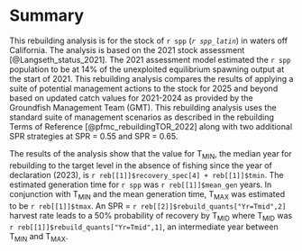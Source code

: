 # Summary{-}

This rebuilding analysis is for the stock of `r spp` (_`r spp_latin`_) in waters off California. The analysis is based on the 2021 stock assessment [@Langseth_status_2021]. The 2021 assessment model estimated the `r spp` population to be at 14% of the unexploited equilibrium spawning output at the start of 2021. This rebuilding analysis compares the results of applying a suite of potential management actions to the stock for 2025 and beyond based on updated catch values for 2021-2024 as provided by the Groundfish Management Team (GMT). This rebuilding analysis uses the standard suite of management scenarios as described in the rebuilding Terms of Reference [@pfmc_rebuildingTOR_2022] along with two additional SPR strategies at SPR = 0.55 and SPR = 0.65.

The results of the analysis show that the value for $\text{T}_\text{MIN}$, the median year for rebuilding to the target level in the absence of fishing since the year of declaration (2023), is `r reb[[1]]$recovery_spec[4] + reb[[1]]$tmin `. The estimated generation time for `r spp` was `r reb[[1]]$mean_gen` years. In conjunction with $\text{T}_\text{MIN}$ and the mean generation time, $\text{T}_\text{MAX}$ was estimated to be `r reb[[1]]$tmax `. An SPR = `r reb[[2]]$rebuild_quants["Yr=Tmid",2]` harvest rate leads to a 50% probability of recovery by $\text{T}_\text{MID}$ where $\text{T}_\text{MID}$ was `r reb[[1]]$rebuild_quants["Yr=Tmid",1]`, an intermediate year between $\text{T}_\text{MIN}$ and $\text{T}_\text{MAX}$.
